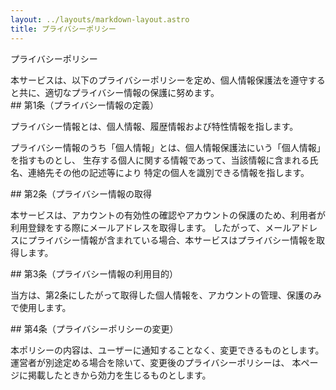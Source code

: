 ```yaml
---
layout: ../layouts/markdown-layout.astro
title: プライバシーポリシー
---
```



<SectionHeader>プライバシーポリシー</SectionHeader>
<Section>
本サービスは、以下のプライバシーポリシーを定め、個人情報保護法を遵守すると共に、適切なプライバシー情報の保護に努めます。

</Section>
<Section>
## 第1条（プライバシー情報の定義）

プライバシー情報とは、個人情報、履歴情報および特性情報を指します。

️プライバシー情報のうち「個人情報」とは、個人情報保護法にいう「個人情報」を指すものとし、
生存する個人に関する情報であって、当該情報に含まれる氏名、連絡先その他の記述等により
特定の個人を識別できる情報を指します。

</Section>
<Section>
## 第2条（プライバシー情報の取得

本サービスは、アカウントの有効性の確認やアカウントの保護のため、利用者が利用登録をする際にメールアドレスを取得します。
したがって、メールアドレスにプライバシー情報が含まれている場合、本サービスはプライバシー情報を取得します。
</Section>

<Section>
## 第3条（プライバシー情報の利用目的）

当方は、第2条にしたがって取得した個人情報を、アカウントの管理、保護のみで使用します。
</Section>

<Section>
## 第4条（プライバシーポリシーの変更）

本ポリシーの内容は、ユーザーに通知することなく、変更できるものとします。
運営者が別途定める場合を除いて、変更後のプライバシーポリシーは、
本ページに掲載したときから効力を生じるものとします。
</Section>